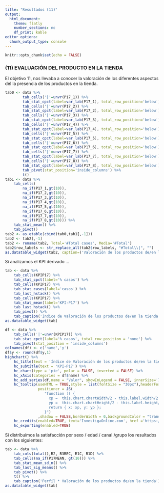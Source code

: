 ```yaml
---
title: "Resultados (11)"
output: 
  html_document: 
    theme: flatly
    number_sections: no
    df_print: kable
editor_options: 
  chunk_output_type: console
---
```


```r
knitr::opts_chunk$set(echo = FALSE)
```

### (11) EVALUACIÓN DEL PRODUCTO EN LA TIENDA

El objetivo 11, nos llevaba a conocer la valoración de los diferentes aspectos del la presencia de los productos en la tienda.

```r
tab0 <- data %>%
        tab_cells('|'=unvr(P17_1)) %>% 
        tab_stat_cpct(label=var_lab(P17_1), total_row_position='below') %>%
        tab_cells('|'=unvr(P17_2)) %>% 
        tab_stat_cpct(label=var_lab(P17_2), total_row_position='below') %>%
        tab_cells('|'=unvr(P17_3)) %>% 
        tab_stat_cpct(label=var_lab(P17_3), total_row_position='below') %>%
        tab_cells('|'=unvr(P17_4)) %>% 
        tab_stat_cpct(label=var_lab(P17_4), total_row_position='below') %>%
        tab_cells('|'=unvr(P17_5)) %>% 
        tab_stat_cpct(label=var_lab(P17_5), total_row_position='below') %>%
        tab_cells('|'=unvr(P17_6)) %>% 
        tab_stat_cpct(label=var_lab(P17_6), total_row_position='below') %>%
        tab_cells('|'=unvr(P17_7)) %>% 
        tab_stat_cpct(label=var_lab(P17_7), total_row_position='below') %>%
        tab_cells('|'=unvr(P17_8)) %>% 
        tab_stat_cpct(label=var_lab(P17_8), total_row_position='below') %>%
        tab_pivot(stat_position='inside_columns') %>%
        t()
tab1 <- data %>%
    tab_cells(
        na_if(P17_1,gt(10)),
        na_if(P17_2,gt(10)),
        na_if(P17_3,gt(10)),
        na_if(P17_4,gt(10)),
        na_if(P17_5,gt(10)),
        na_if(P17_6,gt(10)),
        na_if(P17_7,gt(10)),
        na_if(P17_8,gt(10))) %>% 
    tab_stat_mean() %>%
    tab_pivot()
tab2 <- as.etable(cbind(tab0,tab1[,-1]))
tab2 <- tab2[,-1]
tab2 <- rename(tab2, Total='#Total cases', Media='#Total')
tab2$row_labels <- str_replace_all(tab2$row_labels, "#Total\\|", "")
as.datatable_widget(tab2, caption=('Valoración de los productos de/en la tienda'))

```

Si analizamos el KPI derivado ...

```r
tab <- data %>%
	tab_cells(KPIP17) %>%
	tab_stat_cpct(label='% casos') %>%
    tab_cells(KPIP17) %>%
    tab_stat_cases(label='casos') %>%
    tab_last_hstack() %>%
    tab_cells(KPIP17) %>%
    tab_stat_mean(label='KPI-P17') %>%
    tab_last_hstack() %>%
	tab_pivot() %>%
    tab_caption('Índice de Valoración de los productos de/en la tienda')
as.datatable_widget(tab)
```

```r
df <- data %>%
	tab_cells('|'=unvr(KPIP17)) %>%
	tab_stat_cpct(label='% casos', total_row_position = 'none') %>%
	tab_pivot(stat_position = 'inside_columns')
colnames(df) <- c('name','y')
df$y <- round(df$y,1)
highchart() %>%
    hc_title(text = 'Índice de Valoración de los productos de/en la tienda') %>% 
    hc_subtitle(text = 'KPI-P17') %>% 
    hc_chart(type = 'pie', polar = FALSE, inverted = FALSE) %>% 
    hc_xAxis(categories = df$name) %>%
    hc_add_series(df,name = "Valor", showInLegend = FALSE, innerSize='75%',dataLabels = list(format="{point.name}<br>({point.y}%)"))%>%
    hc_tooltip(useHTML = TRUE,style = list(fontSize = "30px"),headerFormat = "",pointFormat = paste("<br><div style='text-align: center;'>Índice <b><br>",round(mean(data$KPIP17, na.rm = TRUE), 1),"</div>"),
               positioner = JS(
                  "function () {
                    xp =  this.chart.chartWidth/2 - this.label.width/2
                    yp =  this.chart.chartHeight/2 - this.label.height/2
                    return { x: xp, y: yp };
                  }")
               ,shadow = FALSE,borderWidth = 0,backgroundColor = "transparent",hideDelay = 9999) %>%
    hc_credits(enabled=TRUE, text='InvestigaOnline.com', href ='https://www.investigaonline.com') %>%
    hc_exporting(enabled=TRUE)
```

Si distribuimos la satisfacción por sexo / edad / canal /grupo los resultados con los siguientes:

```r
tab <- data %>%
    tab_cols(total(),R2, R3REC, R1C, R1D) %>%
    tab_cells(na_if(P17MEAN, gt(10))) %>%
    tab_stat_mean_sd_n() %>%
    tab_last_sig_means() %>%
	tab_pivot() %>%
    t() %>%
    tab_caption('Perfil * Valoración de los productos de/en la tienda')
as.datatable_widget(tab)
```
